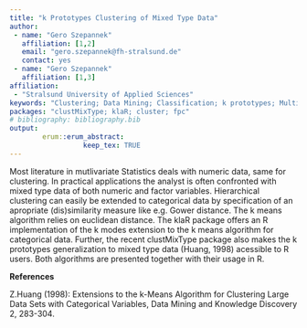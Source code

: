 ```yaml
---
title: "k Prototypes Clustering of Mixed Type Data"
author:
 - name: "Gero Szepannek"
   affiliation: [1,2]
   email: "gero.szepannek@fh-stralsund.de"
   contact: yes
 - name: "Gero Szepannek"
   affiliation: [1,3]
affiliation:
 - "Stralsund University of Applied Sciences"
keywords: "Clustering; Data Mining; Classification; k prototypes; Multivariate Statistics"
packages: "clustMixType; klaR; cluster; fpc"
# bibliography: bibliography.bib
output:  
        erum::erum_abstract:
                  keep_tex: TRUE
---
```


Most literature in mutlivariate Statistics deals with numeric data, same
for clustering. In practical applications the analyst is often
confronted with mixed type data of both numeric and factor variables.
Hierarchical clustering can easily be extended to categorical data by
specification of an apropriate (dis)similarity measure like e.g. Gower
distance. The k means algorithm relies on euclidean distance. The klaR
package offers an R implementation of the k modes extension to the k
means algorithm for categorical data. Further, the recent clustMixType
package also makes the k prototypes generalization to mixed type data
(Huang, 1998) acessible to R users. Both algorithms are presented
together with their usage in R.

**References**

Z.Huang (1998): Extensions to the k-Means Algorithm for Clustering Large
Data Sets with Categorical Variables, Data Mining and Knowledge
Discovery 2, 283-304.
